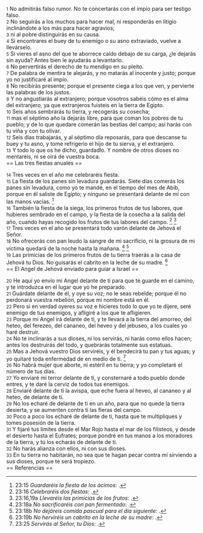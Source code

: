 {{anchor|1}} <small>1</small> No admitirás falso rumor. No te concertarás con el impío para ser testigo falso.<br>
{{anchor|2}} <small>2</small> No seguirás a los muchos para hacer mal, ni responderás en litigio inclinándote a los más para hacer agravios;<br>
{{anchor|3}} <small>3</small> ni al pobre distinguirás en su causa.<br>
{{anchor|4}} <small>4</small> Si encontrares el buey de tu enemigo o su asno extraviado, vuelve a llevárselo.<br>
{{anchor|5}} <small>5</small> Si vieres el asno del que te aborrece caído debajo de su carga, ¿le dejarás sin ayuda? Antes bien le ayudarás a levantarlo.<br>
{{anchor|6}} <small>6</small> No pervertirás el derecho de tu mendigo en su pleito.<br>
{{anchor|7}} <small>7</small> De palabra de mentira te alejarás, y no matarás al inocente y justo; porque yo no justificaré al impío.<br>
{{anchor|8}} <small>8</small> No recibirás presente; porque el presente ciega a los que ven, y pervierte las palabras de los justos.<br>
{{anchor|9}} <small>9</small> Y no angustiarás al extranjero; porque vosotros sabéis cómo es el alma del extranjero, ya que extranjeros fuisteis en la tierra de Egipto.<br>
{{anchor|10}} <small>10</small> Seis años sembrarás tu tierra, y recogerás su cosecha;<br>
{{anchor|11}} <small>11</small> mas el séptimo año la dejarás libre, para que coman los pobres de tu pueblo; y de lo que quedare comerán las bestias del campo; así harás con tu viña y con tu olivar.<br>
{{anchor|12}} <small>12</small> Seis días trabajarás, y al séptimo día reposarás,  para que descanse tu buey y tu asno, y tome refrigerio el hijo de tu sierva, y el extranjero.<br>
{{anchor|13}} <small>13</small> Y todo lo que os he dicho, guardadlo. Y nombre de otros dioses no mentaréis, ni se oirá de vuestra boca.<br>
== Las tres fiestas anuales ==

{{anchor|14}} <small>14</small> Tres veces en el año me celebraréis fiesta.<br>
{{anchor|15}} <small>15</small> La fiesta de los panes sin levadura guardarás. Siete días comerás los panes sin levadura, como yo te mandé, en el tiempo del mes de Abib, porque en él saliste de Egipto; y ninguno se presentará delante de mí con las manos vacías. <ref>23:15 ''Guardaréis la fiesta de los ácimos'': {{lib|LU|142|3|13}}.</ref><br>
{{anchor|16}} <small>16</small> También la fiesta de la siega, los primeros frutos de tus labores, que hubieres sembrado en el campo, y la fiesta de la cosecha a la salida del año, cuando hayas recogido los frutos de tus labores del campo. <ref>23:16 ''Celebraréis dos fiestas'': {{lib|LU|142|3|16}}.</ref> <ref>23:16,19a ''Llevaréis las primicias de los frutos'': {{lib|LU|142|3|19}}.</ref><br>
{{anchor|17}} <small>17</small> Tres veces en el año se presentará todo varón delante de Jehová el Señor.<br>
{{anchor|18}} <small>18</small> No ofrecerás con pan leudo la sangre de mi sacrificio, ni la grosura de mi víctima quedará de la noche hasta la mañana. <ref>23:18a ''No sacrificaréis con pan fermentado'': {{lib|LU|142|3|17}}.</ref> <ref>23:18b ''No dejáreis comida pascual para el día siguiente'': {{lib|LU|142|3|18}}.</ref><br>
{{anchor|19}} <small>19</small> Las primicias de los primeros frutos de tu tierra traerás a la casa de Jehová tu Dios. No guisarás el cabrito en la leche de su madre. <ref>23:19b ''No herviréis un cabrito en la leche de su madre'': {{lib|LU|142|3|20}}.</ref><br>
== El Angel de Jehová enviado para guiar a Israel ==

{{anchor|20}} <small>20</small> He aquí yo envío mi Angel delante de ti para que te guarde en el camino, y te introduzca en el lugar que yo he preparado.<br>
{{anchor|21}} <small>21</small> Guárdate delante de él, y oye su voz; no le seas rebelde; porque él no perdonará vuestra rebelión, porque mi nombre está en él.<br>
{{anchor|22}} <small>22</small> Pero si en verdad oyeres su voz e hicieres todo lo que yo te dijere, seré enemigo de tus enemigos, y afligiré a los que te afligieren.<br>
{{anchor|23}} <small>23</small> Porque mi Angel irá delante de ti, y te llevará a la tierra del amorreo, del heteo, del ferezeo, del cananeo, del heveo y del jebuseo, a los cuales yo haré destruir.<br>
{{anchor|24}} <small>24</small> No te inclinarás a sus dioses, ni los servirás, ni harás como ellos hacen; antes los destruirás del todo, y quebrarás totalmente sus estatuas.<br>
{{anchor|25}} <small>25</small> Mas a Jehová vuestro Dios serviréis, y él bendecirá tu pan y tus aguas; y yo quitaré toda enfermedad de en medio de ti. <ref>23:25 ''Servirás al Señor, tu Dios'': {{lib|LU|145|2|2}}.</ref><br>
{{anchor|26}} <small>26</small> No habrá mujer que aborte, ni estéril en tu tierra; y yo completaré el número de tus días.<br>
{{anchor|27}} <small>27</small> Yo enviaré mi terror delante de ti, y consternaré a todo pueblo donde entres, y te daré la cerviz de todos tus enemigos.<br>
{{anchor|28}} <small>28</small> Enviaré delante de ti la avispa, que eche fuera al heveo, al cananeo y al heteo, de delante de ti.<br>
{{anchor|29}} <small>29</small> No los echaré de delante de ti en un año, para que no quede la tierra desierta, y se aumenten contra ti las fieras del campo.<br>
{{anchor|30}} <small>30</small> Poco a poco los echaré de delante de ti, hasta que te multipliques y tomes posesión de la tierra.<br>
{{anchor|31}} <small>31</small> Y fijaré tus límites desde el Mar Rojo hasta el mar de los filisteos, y desde el desierto hasta el Eufrates; porque pondré en tus manos a los moradores de la tierra, y tú los echarás de delante de ti.<br>
{{anchor|32}} <small>32</small> No harás alianza con ellos, ni con sus dioses.<br>
{{anchor|33}} <small>33</small> En tu tierra no habitarán, no sea que te hagan pecar contra mí sirviendo a sus dioses, porque te será tropiezo.<br>
== Referencias ==

<references />
